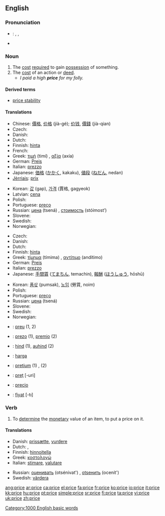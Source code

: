 {{see|Price}}
==English==

===Pronunciation===
* {{italbrac|UK, US}}: {{AHD|prīs}}, {{IPA|/praɪs/}}, {{SAMPA|/praIs/}}
* {{audio|en-us-price.ogg|Audio (US)}}

===Noun===
{{en-noun}}

# The [[cost]] [[require]]d to gain [[possession]] of something.
# The [[cost]] of an action or [[deed]].
#* ''I paid a high '''price''' for my folly.''

====Derived terms====
* [[price stability]]

====Translations====
{{trans-top|cost required to gain possession of something}}
*Chinese:  [[價格]], [[价格]] (jià-gé); [[价钱]], [[價錢]] (jià-qian) 
*Czech: {{t+|cs|cena|f|lang=Czech}}
*Danish: {{t-|da|pris|c}}
*Dutch: {{t+|nl|prijs|m}}
*Finnish: [[hinta]]
*French: {{t+|fr|prix|m}}
*Greek: [[τιμή]] (timí) {{f}}, [[αξία]] (axía) {{f}}
*German: [[Preis]] {{m}}
*Italian: [[prezzo]] {{m}}
*Japanese: [[価格]] ([[かかく]], kakaku), [[値段]] ([[ねだん]], nedan)
*[[Jèrriais]]: [[prix#Jèrriais|prix]] {{m}}
{{trans-mid}}
*Korean: [[값]] (gap), [[가격]] (賈格, gagyeok)
*Latvian: [[cena]] {{f}}
*Polish: {{t+|pl|cena|f|lang=Polish}}
*Portuguese: [[preço]] {{m}}
*Russian: [[цена]] (tsená) {{f}}, [[стоимость]] (stóimost’) {{f}}
*Slovene: {{t+|sl|cena|f|lang=Slovene}}
*Swedish: {{t+|sv|pris|n|lang=Swedish}}
*Norwegian: {{t-|no|pris|lang=Norwegian}}
{{trans-bottom}}

{{trans-top|cost of an action or deed}}
*Czech: {{t+|cs|cena|f|lang=Czech}}
*Danish: {{t-|da|pris|c}}
*Dutch: {{t+|nl|prijs|m}}
*Finnish: [[hinta]]
*Greek: [[τίμημα]] (tímima) {{n}}, [[αντίτιμο]] (andítimo) {{n}}
*German: [[Preis]] {{m}}
*Italian: [[prezzo]] {{m}}
*Japanese: [[手間賃]] ([[てまちん]], temachin), [[報酬]] ([[ほうしゅう]], hōshū)
{{trans-mid}}
*Korean: [[품삯]] (pumsak), [[노임]] (勞賃, noim)
*Polish: {{t+|pl|cena|f|lang=Polish}}
*Portuguese: [[preço]] {{m}}
*Russian: [[цена]] (tsená) {{f}}
*Slovene: {{t+|sl|cena|f|lang=Slovene}}
*Swedish: {{t+|sv|pris|n|lang=Swedish}}
*Norwegian: {{t-|no|pris|lang=Norwegian}}
{{trans-bottom}}

{{checktrans}}
{{trans-top|Translations to be categorised}}
*{{ttbc|Catalan}}: [[preu]] {{m}} (1, 2)
*{{ttbc|Esperanto}}: [[prezo]] (1), [[premio]] (2)
*{{ttbc|Estonian}}: [[hind]] (1), [[auhind]] (2)
*{{ttbc|Indonesian}}: [[harga]]
{{trans-mid}}
*{{ttbc|Latin}}: [[pretium]] (1) {{n}}, {{t-|la|premium}} {{n}} (2)
*{{ttbc|Romanian}}: [[preţ]] [-uri] {{n}}
*{{ttbc|Spanish}}: [[precio]] {{m}}
*{{ttbc|Turkish}}: [[fiyat]] [-tı]
{{trans-bottom}}

===Verb===
{{en-verb|pric|ing}}

# To [[determine]] the [[monetary]] value of an item, to put a price on it.

====Translations====
{{trans-top|determine or put a price on something}}
*Danish: [[prissætte]], [[vurdere]]
*Dutch: {{t+|nl|schatten}}, {{t|nl|prijzen}}
*Finnish: [[hinnoitella]]
*Greek: [[κοστολογώ]]
*Italian: [[stimare]], [[valutare]]
{{trans-mid}}
*Russian: [[оценивать]] (otsénivat') {{impf}}, [[оtsенить]] (ocenít') {{pf}}
*Swedish: [[värdera]]
{{trans-bottom}}

[[Category:1000 English basic words]]

[[ang:price]]
[[ar:price]]
[[ca:price]]
[[el:price]]
[[fa:price]]
[[fr:price]]
[[ko:price]]
[[io:price]]
[[it:price]]
[[kk:price]]
[[hu:price]]
[[pt:price]]
[[simple:price]]
[[sr:price]]
[[fi:price]]
[[ta:price]]
[[vi:price]]
[[uk:price]]
[[zh:price]]